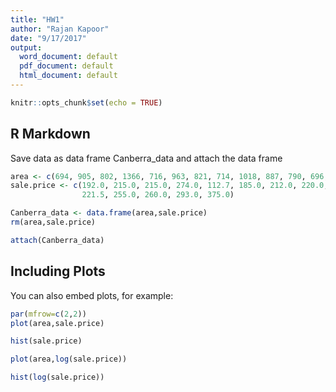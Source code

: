 ```yaml
---
title: "HW1"
author: "Rajan Kapoor"
date: "9/17/2017"
output:
  word_document: default
  pdf_document: default
  html_document: default
---
```


```r
knitr::opts_chunk$set(echo = TRUE)
```

## R Markdown

Save data as data frame Canberra_data and attach the data frame
```r
area <- c(694, 905, 802, 1366, 716, 963, 821, 714, 1018, 887, 790, 696, 771, 1006, 1191)
sale.price <- c(192.0, 215.0, 215.0, 274.0, 112.7, 185.0, 212.0, 220.0, 276.0, 260.0, 
                221.5, 255.0, 260.0, 293.0, 375.0)

Canberra_data <- data.frame(area,sale.price)
rm(area,sale.price)

attach(Canberra_data)
```
## Including Plots

You can also embed plots, for example:

```r
par(mfrow=c(2,2))
plot(area,sale.price)

hist(sale.price)

plot(area,log(sale.price))

hist(log(sale.price))

```

